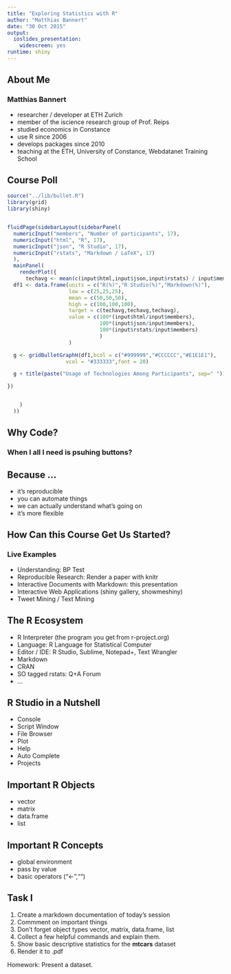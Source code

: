 ```yaml
---
title: "Exploring Statistics with R"
author: "Matthias Bannert"
date: "30 Oct 2015"
output:
  ioslides_presentation:
    widescreen: yes
runtime: shiny
---
```


## About Me 

### Matthias Bannert
- researcher / developer at ETH Zurich 
- member of the iscience research group of Prof. Reips
- studied economics in Constance
- use R since 2006
- develops packages since 2010
- teaching at the ETH, University of Constance, Webdatanet Training School



## Course Poll
```r
source("../lib/bullet.R")
library(grid)
library(shiny)


fluidPage(sidebarLayout(sidebarPanel(
  numericInput("members", "Number of participants", 17),
  numericInput("html", "R", 17),
  numericInput("json", "R Studio", 17),
  numericInput("rstats", "Markdown / LaTeX", 17)  
  ),
  mainPanel(
    renderPlot({
      techavg <- mean(c(input$html,input$json,input$rstats) / input$members)*100
  df1 <- data.frame(units = c("R(%)","R Studio(%)","Markdown(%)"),
                    low = c(25,25,25),
                    mean = c(50,50,50),
                    high = c(100,100,100),
                    target = c(techavg,techavg,techavg),
                    value = c(100*(input$html/input$members),
                              100*(input$json/input$members),
                              100*(input$rstats/input$members)
                              )
                    )

  g <- gridBulletGraphH(df1,bcol = c("#999999","#CCCCCC","#E1E1E1"),
                   vcol = "#333333",font = 20)

  g + title(paste("Usage of Technologies Among Participants", sep=" "))

})  


    )
  ))
```

## Why Code?
### When I all I need is psuhing buttons?

<!-- insert an xbox -->


## Because ...

- it's reproducible
- you can automate things
- we can actually understand what's going on
- it's more flexible


## How Can this Course Get Us Started?

### Live Examples
- Understanding: BP Test
- Reproducible Research: Render a paper with knitr
- Interactive Documents with Markdown: this presentation
- Interactive Web Applications (shiny gallery, showmeshiny)
- Tweet Mining / Text Mining

<!-- Break / form teams -->

## The R Ecosystem
- R Interpreter (the program you get from r-project.org)
- Language: R Language for Statistical Computer
- Editor / IDE: R Studio, Sublime, Notepad+, Text Wrangler
- Markdown
- CRAN
- SO tagged rstats: Q+A Forum
- ...

## R Studio in a Nutshell
- Console
- Script Window
- File Browser
- Plot
- Help
- Auto Complete
- Projects

##  Important R Objects
- vector
- matrix
- data.frame
- list

## Important R Concepts
- global environment
- pass by value
- basic operators ("<-","")

## Task I 
1. Create a markdown documentation of today's session
2. Commment on important things
3. Don't forget object types vector, matrix, data.frame, list
4. Collect a few helpful commands and explain them.
5. Show basic descriptive statistics for the **mtcars** dataset
6. Render it to .pdf

Homework: Present a dataset.










